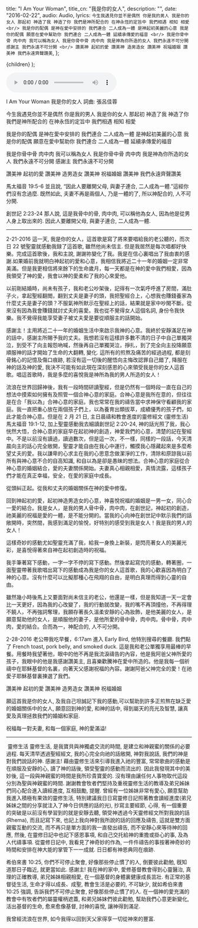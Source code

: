 
  title: "I Am Your Woman",
  title_cn: "我是你的女人",
  description: "",
  date: "2016-02-22",
  audio: Audio,
  lyrics: `今生我遇見你並不是偶然
你是我的男人
我是你的女人
那起初 神造了我 神造了你
我們是神所配合的
在神永恆的定旨中
我們相遇 相知 相愛
<br/>
我是你的配偶
是神在愛中安排的
我們連合 二人成為一體
是神起初美麗的心意
我是你的配偶
願意在愛中幫助你
我們連合 二人成為一體
延續承傳愛的福音
<br/>
我是你骨中骨 肉中肉
我可以稱為女人
我是你骨中骨 肉中肉
我是神為你所造的女人
我們永遠不可分開
感謝主
我們永遠不可分開
<br/>
讚美神 起初的愛
讚美神 造男造女
讚美神 祝福婚姻
讚美神 我們永遠齊聲讚美`,
};

  <MDXWrapper meta={meta}>{children}</MDXWrapper>
);

<audio controls src={Audio}></audio>

I Am Your Woman
我是你的女人
詞曲: 張呂佳蓉

今生我遇見你並不是偶然
你是我的男人
我是你的女人
那起初 神造了我 神造了你
我們是神所配合的
在神永恆的定旨中
我們相遇 相知 相愛

我是你的配偶
是神在愛中安排的
我們連合 二人成為一體
是神起初美麗的心意
我是你的配偶
願意在愛中幫助你
我們連合 二人成為一體
延續承傳愛的福音

我是你骨中骨 肉中肉
我可以稱為女人
我是你骨中骨 肉中肉
我是神為你所造的女人
我們永遠不可分開
感謝主
我們永遠不可分開

讚美神 起初的愛
讚美神 造男造女
讚美神 祝福婚姻
讚美神 我們永遠齊聲讚美

馬太福音 19:5-6
並且說, “因此人要離開父母, 與妻子連合, 二人成為一體.”這經你們沒有念過麼. 既然如此, 夫妻不再是兩個人, 乃是一體的了, 所以神配合的, 人不可分開.

創世記 2:23-24
那人說, 這是我骨中的骨, 肉中肉, 可以稱他為女人, 因為他是從男人身上取出來的. 因此人要離開父母, 與妻子連合, 二人成為一體.

<hr />

2-21-2016 這一天, 我是你的女人，這首歌是寫了將來要唱給我的老公聽的，而次日 22 號聖靈就感動我録了這首歌, 雖然他尚未信主. 但是我居然是每次唱都好快樂。完成這首歌後，我和主說, 謝謝祢變化了我。我是在信心裏唱出了我由衷的感謝.如果婚前我就明白神起初的愛和心意，我相信我將近二十一年的婚姻一定非常美滿。但是我更相信將來餘下的生命歲月，每一天都是在神的愛中我們相愛，因為我領受了神的愛，我會以神的愛柔和了我的心來愛他。

以前剛結婚時，尚未有孩子，我和老公吵架後，記得有一次氣呼呼進了房間，滿肚子火，拿起聖經翻閲，翻到丈夫是妻子的頭，我把聖經合上，心想我也賺錢養家為什麼丈夫是妻子的頭？不服氣神所默示在聖經上的話，結果就是家中吵閙不斷。從來沒有因為我會賺錢就討丈夫的喜愛。我也從不覺得女人這個名詞, 身份令我快樂。我不覺得我能享受妻子被丈夫愛是要從順服主的話開始。

感謝主！主用將近二十一年的婚姻生活中來啟示我神的心意。我終於安靜滿足在神的話中，感謝主所賜予我的丈夫。我想若沒有這樣許多數不清的日子中自己單獨哭泣，到受不了向主報怨吶喊，然後再自己單獨哭泣，掙扎，到了完全向主投降願意順服神的話才開始了生命的大翻轉, 變化. 這所有的煎熬及痛苦的經過過程, 都是刻骨銘心的記憶及傷口痕跡, 若沒有這一切後的醒悟向主悔改認罪自己錯了, 降服在神的話及神的愛, 我決不可能有如此現在深刻感恩的心來領受我是你的女人這首歌。唱這首歌時，我是多麼的喜悅我是神所為我的男人所造的女人！

流浪在世界回歸神後，我有一段時間研讀聖經，但是仍然有一個時段一直在自己的想法中摸索如何擁有及照管一個合神心意的家庭。合神心意是我所在意的，但往往是在合「我以為」合神心意的家庭。我也常常在我的禱告當中求神保守看顧我的家庭。我一直把重心放在兩個孩子們上，以為養育出類拔萃，成績優秀的孩子們，如此才能合神心意。但是在 2 月 21 日, 主日晨禱和教會進度的靈修經文 (靈修生活) 馬太福音 19:1-12, 加上聖靈感動我去細讀創世記 2:20-24, 神的話光照了我，我心恍然大悟，合神心意的家庭早在起初神的創造，神愛我們的心意，清楚的記在聖經中。不是以前沒有讀過，讀過數次，但是這一次，不一樣，同樣的一段話，今天清晨向主的話心完全敞開，聖靈才能自由在我心中運行，觸摸我心隱藏起來是多麼希望丈夫的愛。我以謙卑的心求主在我的心思意念做潔淨的工作，清除和原諒我以前所有與神心意不合的自高知識, 和自以為是卻是愚昧的想法。合神心意的家庭從合神心意的婚姻結合，愛的夫妻關係開始。夫妻真心相親相愛，真情流露，這樣孩子們才能在真正幸福，安全，在愛的家庭中成長。

從頭糾正起。從我和丈夫的婚姻關係在神的愛中修復。

回到神起初的愛，起初神造男造女的心意，神喜悅祝福的婚姻是一男一女，同心合一愛的結合。我是女人，是我的男人骨中骨，肉中肉，在創世記，神起初的創造，祂美麗的祝福是愛的一體，是不能分開的。當我的心向神在創世記中默示我們的話敞開時，突然間，我感到滿足的愉悅，好特別的感受到我是女人！我是我的男人的女人！

這樣奇妙的感動尤如聖靈充滿了我，給我一身換上新裝，是閃亮著女人的美麗光彩，是喜悅得著來自神在起初創造時的祝福。

我手筆著寫下感動，一字一字不停的寫下感動。然後拿起寫完的感動，轉著圈，一面聖靈帶著我歌唱出寫下的感動成為我是你的女人這首歌，我的心歡喜因為明白了神的心意。沒有什麼可以比擬那種心在飛翔的自由，是明白真理而得到心靈的自由。

雖然幾小時後馬上又要面對尚未信主的老公，他還是一樣，但是我知道一天一定會比一天更好，因為我的心改變了，我的行動就改變，我的嘴不再頂撞他，不再得理不饒人，不再強詞奪理，我願存著長久溫柔安靜的心為妝飾，是他美麗的女人，是願意幫助他的女人，是順服他的妻子，是他所愛的骨中骨，肉中肉。骨中骨，肉中肉，愛的結合。合而為一，神配合的, 人不可分開。

2-28-2016 老公帶我吃早餐，6:17am 進入 Early Bird, 他特別搜尋的餐廳. 我們點了 French toast, pork belly, and smoked duck. 這是我和老公單獨享用最棒的早餐。用餐時我望著他，眼中的他不再是我流淚禱告的內容，他是我阿爸父神所愛的孩子，我眼中的他是我感謝讚美主, 且喜樂歡騰神在愛中所造的。他是我每一個祈禱中在耶穌基督的名裏，向著天父感謝祝福的內容。謝謝阿爸父神完全的愛！在祂愛子耶穌基督裏揀選了我們。

讚美神 起初的愛
讚美神 造男造女
讚美神 祝福婚姻

願這首我是你的女人, 及我自己坦誠記下我的感動,可以幫助到許多正煎熬在缺乏愛的婚姻關係中的女人, 願意回到神的愛, 和神的話中, 得到屬天的亮光及智慧, 讓真愛及真理拯救我們的婚姻和家庭.

祝福每一對夫妻, 和每一個家庭, 神的愛滿溢!

<hr />

​ 靈修生活
靈修生活, 是我寶貝與神獨處交流的時間, 是建立和神親蜜的關係的必要過程. 每天清早透過聖經經文, 我的心完全向祂的話敞開, 神對我說話, 我們的神是對我們說話的神. 感謝主! 藉由靈修生活來引導我進入祂的豐富, 常常歌曲的感動是在順服及安靜的心, 讀了神的話後, 領受聖靈的感動而流出的. 因此我發現其中的美妙後, 這一段與神親蜜的時間是我所珍貴寶愛的. 沒有理由讓任何人事物取代這段分別為聖與神親蜜的時間.
謝謝教會牧者們堅持及重視靈修生活的教導及弟兄姊妹們同心配合進入讀經進度, 互相鼓勵, 提醒. 曾經有一位姊妹非常有愛心, 願意幫助我進入積極有果效的靈修生活, 特別建議我日日寫靈修日記照著教會讀經進度(弟兄姊妹之間的分享就注入了神今日供應的話的光), 抄寫主要經節, 心得, 有一個重要的突破是以前沒有學習到的就是安靜去聽, 領受神透過今天靈修經文所對我說的話(Rhema), 而且記寫下來, 也記上我向神對我所說的話的回應及禱告, 這就是雙方面親蜜互動的交流, 而不再只是單方面的我一直發出禱告, 而不安靜心來等待神的回應, 然後, 在靈修日記中也記下感恩事項, 和自己交托給神的重擔或掛心的事, 及為人代禱事項. 從靈修日記中, 我看見了神奇妙的作為, 一件件禱告的事按著神奇妙的時間和安排在神大能的掌管下一一成就. 日日都有神恩典同在痕跡.

希伯來書 10:25, 你們不可停止聚會, 好像那些停止慣了的人, 倒要彼此勸勉, 旣知道那日子臨近, 就更當如此.
感謝主! 我在神的家中, 愛修基督教會得到心靈醫治, 真理的正確教導, 弟兄姊妹相親相愛, 在一個基督的身體裏健康成長茁壯.
有正常的基督徒生活, 生命才得以成長、成聖, 教會生活是必要的, 不可缺少, 就如希伯來書 10:25 強調, 告訴我們不可停止聚會, 好像那些停止慣了的人. 在一個神的愛充滿的教會中有牧者們的屬靈權柄遮蓋, 和弟兄姊妹們彼此勸勉, 幫助我們心意更新變化, 活出基督的生命, 愈來愈像基督, 討神的喜悅, 讓神得到滿足.

我曾經流浪在世界, 如今我得以回到天父家得享一切從神來的豐富.

